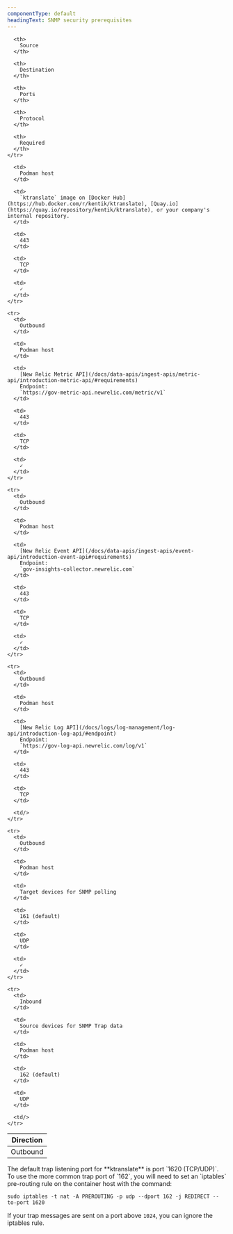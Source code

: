 ```yaml
---
componentType: default
headingText: SNMP security prerequisites
---
```


<table>
  <thead>
    <tr>
      <th style={{ width: '100px' }}>
        Direction
      </th>

      <th>
        Source
      </th>

      <th>
        Destination
      </th>

      <th>
        Ports
      </th>

      <th>
        Protocol
      </th>

      <th>
        Required
      </th>
    </tr>
  </thead>

  <tbody>
    <tr>
      <td>
        Outbound
      </td>

      <td>
        Podman host
      </td>

      <td>
        `ktranslate` image on [Docker Hub](https://hub.docker.com/r/kentik/ktranslate), [Quay.io](https://quay.io/repository/kentik/ktranslate), or your company's internal repository.
      </td>

      <td>
        443
      </td>

      <td>
        TCP
      </td>

      <td>
        ✓
      </td>
    </tr>

    <tr>
      <td>
        Outbound
      </td>

      <td>
        Podman host
      </td>

      <td>
        [New Relic Metric API](/docs/data-apis/ingest-apis/metric-api/introduction-metric-api/#requirements)
        Endpoint:
        `https://gov-metric-api.newrelic.com/metric/v1`
      </td>

      <td>
        443
      </td>

      <td>
        TCP
      </td>

      <td>
        ✓
      </td>
    </tr>

    <tr>
      <td>
        Outbound
      </td>

      <td>
        Podman host
      </td>

      <td>
        [New Relic Event API](/docs/data-apis/ingest-apis/event-api/introduction-event-api#requirements)
        Endpoint:
        `gov-insights-collector.newrelic.com`
      </td>

      <td>
        443
      </td>

      <td>
        TCP
      </td>

      <td>
        ✓
      </td>
    </tr>

    <tr>
      <td>
        Outbound
      </td>

      <td>
        Podman host
      </td>

      <td>
        [New Relic Log API](/docs/logs/log-management/log-api/introduction-log-api/#endpoint)
        Endpoint:
        `https://gov-log-api.newrelic.com/log/v1`
      </td>

      <td>
        443
      </td>

      <td>
        TCP
      </td>

      <td/>
    </tr>

    <tr>
      <td>
        Outbound
      </td>

      <td>
        Podman host
      </td>

      <td>
        Target devices for SNMP polling
      </td>

      <td>
        161 (default)
      </td>

      <td>
        UDP
      </td>

      <td>
        ✓
      </td>
    </tr>

    <tr>
      <td>
        Inbound
      </td>

      <td>
        Source devices for SNMP Trap data
      </td>

      <td>
        Podman host
      </td>

      <td>
        162 (default)
      </td>

      <td>
        UDP
      </td>

      <td/>
    </tr>
  </tbody>
</table>

<Callout variant="tip">
  The default trap listening port for **ktranslate** is port `1620 (TCP/UDP)`. To use the more common trap port of `162`, you will need to set an `iptables` pre-routing rule on the container host with the command:

  ```shell
  sudo iptables -t nat -A PREROUTING -p udp --dport 162 -j REDIRECT --to-port 1620
  ```

  If your trap messages are sent on a port above `1024`, you can ignore the iptables rule.
</Callout>
